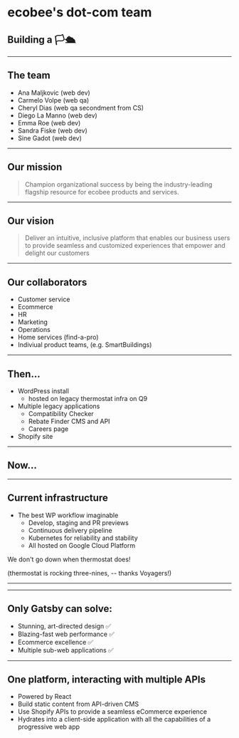 

<Head>
    <title>ecobee's dot-com team -- building a flagship</title>
</Head>

# ecobee's dot-com team
## Building a 🏳🛳

---

## The team
<ul>
    <Appear>
        <li>Ana Maljkovic (web dev)</li>
        <li>Carmelo Volpe (web qa)</li>
        <li>Cheryl Dias (web qa secondment from CS)</li>
        <li>Diego La Manno (web dev)</li>
        <li>Emma Roe (web dev)</li>
        <li>Sandra Fiske (web dev)</li>
        <li>Sine Gadot (web dev)</li>
    </Appear>
</ul>

---
## Our mission
> Champion organizational success by being the industry-leading flagship resource for ecobee products and services.

---

## Our vision
> Deliver an intuitive, inclusive platform that enables our business users to provide seamless and customized experiences that empower and delight our customers

---

## Our collaborators

- Customer service
- Ecommerce
- HR 
- Marketing
- Operations
- Home services (find-a-pro)
- Indiviual product teams, (e.g. SmartBuildings)

---

## Then...

- WordPress install 
    - hosted on legacy thermostat infra on Q9
- Multiple legacy applications
    - Compatibility Checker 
    - Rebate Finder CMS and API
    - Careers page
- Shopify site
---
## Now...
---
## Current infrastructure
- The best WP workflow imaginable
    - Develop, staging and PR previews 
    - Continuous delivery pipeline
    - Kubernetes for reliability and stability
    - All hosted on Google Cloud Platform 

<Appear>
    <p>We don't go down when thermostat does!</p>
    <p>(thermostat is rocking three-nines,  -- thanks Voyagers!)</p>
</Appear>

---  
<!-- Diego take it away... some suggested content: -->

---

## Only Gatsby can solve:

<ul>
    <Appear>
        <li>Stunning, art-directed design ✅</li>
        <li>Blazing-fast web performance ✅</li>
        <li>Ecommerce excellence ✅</li>
        <li>Multiple sub-web applications ✅</li>
    </Appear>
</ul>

---

## One platform, interacting with multiple APIs 

- Powered by React
- Build static content from API-driven CMS
- Use Shopify APIs to provide a seamless eCommerce experience
- Hydrates into a client-side application with all the capabilities of a progressive web app